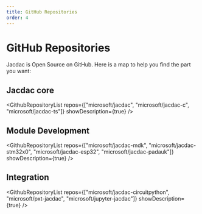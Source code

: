 ```yaml
---
title: GitHub Repositories
order: 4
---
```


# GitHub Repositories

Jacdac is Open Source on GitHub. Here is a map to help you find the part you want:

## Jacdac core

<GithubRepositoryList repos={["microsoft/jacdac", "microsoft/jacdac-c", "microsoft/jacdac-ts"]} showDescription={true} />

## Module Development

<GithubRepositoryList repos={["microsoft/jacdac-mdk", "microsoft/jacdac-stm32x0", "microsoft/jacdac-esp32", "microsoft/jacdac-padauk"]} showDescription={true} />

## Integration

<GithubRepositoryList repos={["microsoft/jacdac-circuitpython", "microsoft/pxt-jacdac", "microsoft/jupyter-jacdac"]} showDescription={true} />
